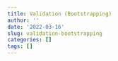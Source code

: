 ```yaml
---
title: Validation (Bootstrapping)
author: ''
date: '2022-03-16'
slug: validation-bootstrapping
categories: []
tags: []
---
```

